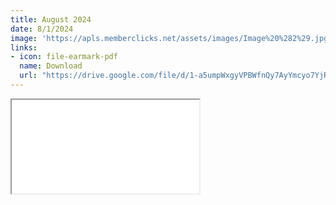 ```yaml
---
title: August 2024
date: 8/1/2024
image: 'https://apls.memberclicks.net/assets/images/Image%20%282%29.jpg'
links:
- icon: file-earmark-pdf
  name: Download
  url: "https://drive.google.com/file/d/1-a5umpWxgyVPBWfnQy7AyYmcyo7YjR2q/view?usp=sharing"
---
```



```{=html}
<iframe class="news ar4x3" src="./aug24.html" title="March Newsletter"></iframe>
```

